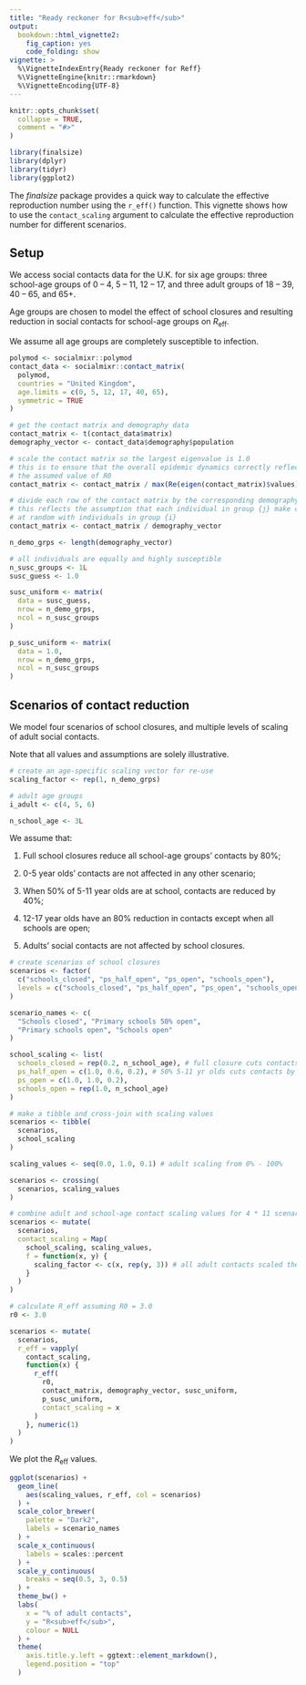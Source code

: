 ```yaml
---
title: "Ready reckoner for R<sub>eff</sub>"
output:
  bookdown::html_vignette2:
    fig_caption: yes
    code_folding: show
vignette: >
  %\VignetteIndexEntry{Ready reckoner for Reff}
  %\VignetteEngine{knitr::rmarkdown}
  %\VignetteEncoding{UTF-8}
---
```


```r
knitr::opts_chunk$set(
  collapse = TRUE,
  comment = "#>"
)
```

```r
library(finalsize)
library(dplyr)
library(tidyr)
library(ggplot2)
```

The _finalsize_ package provides a quick way to calculate the effective reproduction number using the `r_eff()` function.
This vignette shows how to use the `contact_scaling` argument to calculate the effective reproduction number for different scenarios.

## Setup

We access social contacts data for the U.K. for six age groups: three school-age groups of 0 -- 4, 5 -- 11, 12 -- 17, and three adult groups of 18 -- 39, 40 -- 65, and 65+.

Age groups are chosen to model the effect of school closures and resulting reduction in social contacts for school-age groups on $R_\text{eff}$.

We assume all age groups are completely susceptible to infection.

```r
polymod <- socialmixr::polymod
contact_data <- socialmixr::contact_matrix(
  polymod,
  countries = "United Kingdom",
  age.limits = c(0, 5, 12, 17, 40, 65),
  symmetric = TRUE
)

# get the contact matrix and demography data
contact_matrix <- t(contact_data$matrix)
demography_vector <- contact_data$demography$population

# scale the contact matrix so the largest eigenvalue is 1.0
# this is to ensure that the overall epidemic dynamics correctly reflect
# the assumed value of R0
contact_matrix <- contact_matrix / max(Re(eigen(contact_matrix)$values))

# divide each row of the contact matrix by the corresponding demography
# this reflects the assumption that each individual in group {j} make contacts
# at random with individuals in group {i}
contact_matrix <- contact_matrix / demography_vector

n_demo_grps <- length(demography_vector)

# all individuals are equally and highly susceptible
n_susc_groups <- 1L
susc_guess <- 1.0

susc_uniform <- matrix(
  data = susc_guess,
  nrow = n_demo_grps,
  ncol = n_susc_groups
)

p_susc_uniform <- matrix(
  data = 1.0,
  nrow = n_demo_grps,
  ncol = n_susc_groups
)
```

## Scenarios of contact reduction

We model four scenarios of school closures, and multiple levels of scaling of adult social contacts.

Note that all values and assumptions are solely illustrative.

```r
# create an age-specific scaling vector for re-use
scaling_factor <- rep(1, n_demo_grps)

# adult age groups
i_adult <- c(4, 5, 6)

n_school_age <- 3L
```

We assume that:

1. Full school closures reduce all school-age groups' contacts by 80%;

2. 0-5 year olds' contacts are not affected in any other scenario;

3. When 50% of 5-11 year olds are at school, contacts are reduced by 40%;

4. 12-17 year olds have an 80% reduction in contacts except when all schools are open;

5. Adults' social contacts are not affected by school closures.

```r
# create scenarios of school closures
scenarios <- factor(
  c("schools_closed", "ps_half_open", "ps_open", "schools_open"),
  levels = c("schools_closed", "ps_half_open", "ps_open", "schools_open")
)

scenario_names <- c(
  "Schools closed", "Primary schools 50% open",
  "Primary schools open", "Schools open"
)

school_scaling <- list(
  schools_closed = rep(0.2, n_school_age), # full closure cuts contacts by 80%
  ps_half_open = c(1.0, 0.6, 0.2), # 50% 5-11 yr olds cuts contacts by 40%
  ps_open = c(1.0, 1.0, 0.2),
  schools_open = rep(1.0, n_school_age)
)

# make a tibble and cross-join with scaling values
scenarios <- tibble(
  scenarios,
  school_scaling
)

scaling_values <- seq(0.0, 1.0, 0.1) # adult scaling from 0% - 100%

scenarios <- crossing(
  scenarios, scaling_values
)
```

```r
# combine adult and school-age contact scaling values for 4 * 11 scenarios
scenarios <- mutate(
  scenarios,
  contact_scaling = Map(
    school_scaling, scaling_values,
    f = function(x, y) {
      scaling_factor <- c(x, rep(y, 3)) # all adult contacts scaled the same
    }
  )
)

# calculate R_eff assuming R0 = 3.0
r0 <- 3.0

scenarios <- mutate(
  scenarios,
  r_eff = vapply(
    contact_scaling,
    function(x) {
      r_eff(
        r0,
        contact_matrix, demography_vector, susc_uniform,
        p_susc_uniform,
        contact_scaling = x
      )
    }, numeric(1)
  )
)
```

We plot the $R_\text{eff}$ values.

```r
ggplot(scenarios) +
  geom_line(
    aes(scaling_values, r_eff, col = scenarios)
  ) +
  scale_color_brewer(
    palette = "Dark2",
    labels = scenario_names
  ) +
  scale_x_continuous(
    labels = scales::percent
  ) +
  scale_y_continuous(
    breaks = seq(0.5, 3, 0.5)
  ) +
  theme_bw() +
  labs(
    x = "% of adult contacts",
    y = "R<sub>eff</sub>",
    colour = NULL
  ) +
  theme(
    axis.title.y.left = ggtext::element_markdown(),
    legend.position = "top"
  )
```
